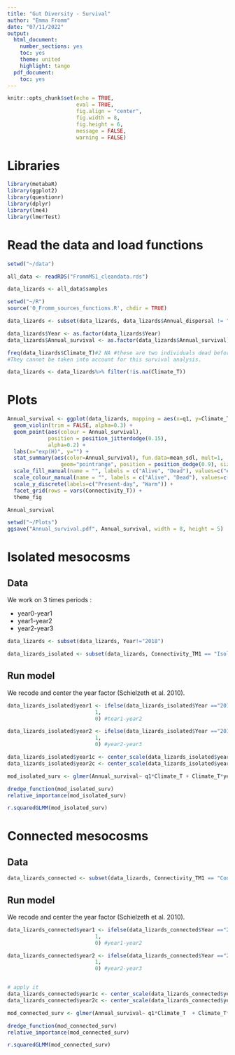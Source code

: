 ```yaml
---
title: "Gut Diversity - Survival"
author: "Emma Fromm"
date: "07/11/2022"
output:
  html_document:
    number_sections: yes
    toc: yes
    theme: united
    highlight: tango
  pdf_document:
    toc: yes
---
```


```r
knitr::opts_chunk$set(echo = TRUE,
                      eval = TRUE, 
                      fig.align = "center", 
                      fig.width = 8,
                      fig.height = 6, 
                      message = FALSE, 
                      warning = FALSE)
```

# Libraries
```r
library(metabaR)
library(ggplot2)
library(questionr)
library(dplyr)
library(lme4)
library(lmerTest)
```

# Read the data and load functions
```r
setwd("~/data")

all_data <- readRDS("FrommMS1_cleandata.rds")

data_lizards <- all_data$samples

setwd("~/R")
source('0_Fromm_sources_functions.R', chdir = TRUE)
```

```r
data_lizards <- subset(data_lizards, data_lizards$Annual_dispersal != "1") # remove dispersers 

data_lizards$Year <- as.factor(data_lizards$Year)
data_lizards$Annual_survival <- as.factor(data_lizards$Annual_survival)

freq(data_lizards$Climate_T)#2 NA #these are two individuals dead before release but spent the previous year in the Metatron.
#They cannot be taken into account for this survival analysis.

data_lizards <- data_lizards%>% filter(!is.na(Climate_T))
```

# Plots

```r
Annual_survival <- ggplot(data_lizards, mapping = aes(x=q1, y=Climate_T, fill=Annual_survival)) +
  geom_violin(trim = FALSE, alpha=0.3) +
  geom_point(aes(colour = Annual_survival),
             position = position_jitterdodge(0.15), 
             alpha=0.2) +
  labs(x="exp(H)", y="") + 
  stat_summary(aes(color=Annual_survival), fun.data=mean_sdl, mult=1,
                 geom="pointrange", position = position_dodge(0.9), size=0.6) + 
  scale_fill_manual(name = "", labels = c("Alive", "Dead"), values=c("#009933", "#990000")) +
  scale_colour_manual(name = "", labels = c("Alive", "Dead"), values=c("#009933", "#990000")) +
  scale_y_discrete(labels=c("Present-day", "Warm")) +
  facet_grid(rows = vars(Connectivity_T)) +
  theme_fig

Annual_survival
```

<!-- Save plot --> 
```r
setwd("~/Plots")
ggsave("Annual_survival.pdf", Annual_survival, width = 8, height = 5)
```

# Isolated mesocosms

## Data 

We work on 3 times periods :

- year0-year1
- year1-year2
- year2-year3

```r
data_lizards <- subset(data_lizards, Year!="2018")

data_lizards_isolated <- subset(data_lizards, Connectivity_TM1 == "Isolated")
```

## Run model 

We recode and center the year factor (Schielzeth et al. 2010). 
```r
data_lizards_isolated$year1 <- ifelse(data_lizards_isolated$Year =="2016", 
                            1, 
                            0) #tear1-year2

data_lizards_isolated$year2 <- ifelse(data_lizards_isolated$Year =="2017", 
                            1, 
                            0) #year2-year3

data_lizards_isolated$year1c <- center_scale(data_lizards_isolated$year1)
data_lizards_isolated$year2c <- center_scale(data_lizards_isolated$year2)
```

```r
mod_isolated_surv <- glmer(Annual_survival~ q1*Climate_T + Climate_T*year1c + Climate_T*year2c + q1*year1c + q1*year2c + SVL + Age_class + Sex + (1|Code) + (1|Mesocosm_T), data=data_lizards_isolated, family=binomial(link="logit"))

dredge_function(mod_isolated_surv)
relative_importance(mod_isolated_surv)

r.squaredGLMM(mod_isolated_surv)
```

# Connected mesocosms 

## Data
```r
data_lizards_connected <- subset(data_lizards, Connectivity_TM1 == "Connected")
```

## Run model

We recode and center the year factor (Schielzeth et al. 2010). 
```r
data_lizards_connected$year1 <- ifelse(data_lizards_connected$Year =="2016", 
                            1, 
                            0) #year1-year2

data_lizards_connected$year2 <- ifelse(data_lizards_connected$Year =="2017", 
                            1, 
                            0) #year2-year3


# apply it
data_lizards_connected$year1c <- center_scale(data_lizards_connected$year1)
data_lizards_connected$year2c <- center_scale(data_lizards_connected$year2)
```

```r
mod_connected_surv <- glmer(Annual_survival~ q1*Climate_T  + Climate_T*year1c + Climate_T*year2c + q1*year16c + q1*year2c + SVL + Age_class + Sex + (1|Code) + (1|Mesocosm_T), data=data_lizards_connected, family=binomial(link="logit"))

dredge_function(mod_connected_surv)
relative_importance(mod_connected_surv)

r.squaredGLMM(mod_connected_surv)
```


